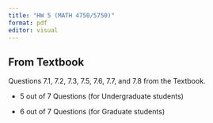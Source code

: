 ```yaml
---
title: "HW 5 (MATH 4750/5750)"
format: pdf
editor: visual
---
```


## From Textbook

Questions 7.1, 7.2, 7.3, 7.5, 7.6, 7.7, and 7.8 from the Textbook.

-   5 out of 7 Questions (for Undergraduate students)

-   6 out of 7 Questions (for Graduate students)

